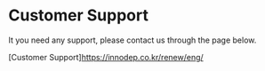 # Customer Support

It you need any support, please contact us through the page below.

[Customer Support]https://innodep.co.kr/renew/eng/
